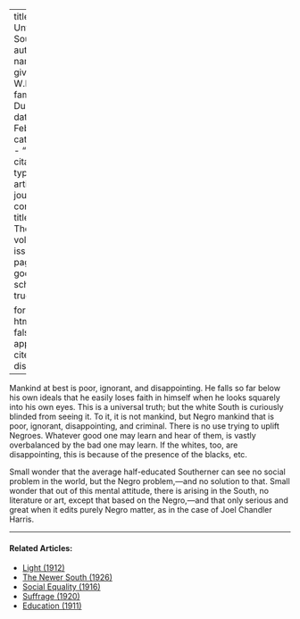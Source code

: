 
---
title: 'The Unfortunate South'
author:
  - name:
      given: W.E.B.
      family: Du Bois
date: Feb. 1920
categories: 
  - ""
citation: 
  type: article-journal
  container-title: The Crisis
  volume: 19
  issue: 4
  page: 169
google-scholar: true

format:
  html:
    toc: false
    appendix-cite-as: display
---



Mankind at best is poor, ignorant, and disappointing. He falls so far below his own ideals that he easily loses faith in himself when he looks squarely into his own eyes. This is a universal truth; but the white South is curiously blinded from seeing it. To it, it is not mankind, but Negro mankind that is poor, ignorant, disappointing, and criminal. There is no use trying to uplift Negroes. Whatever good one may learn and hear of them, is vastly overbalanced by the bad one may learn. If the whites, too, are disappointing, this is because of the presence of the blacks, etc.

Small wonder that the average half-educated Southerner can see no social problem in the world, but the Negro problem,---and no solution to that. Small wonder that out of this mental attitude, there is arising in the South, no literature or art, except that based on the Negro,---and that only serious and great when it edits purely Negro matter, as in the case of Joel Chandler Harris.

<!-- Similar articles start here -->

<hr>
#### Related Articles:

* [Light (1912)](/Volumes/03/04/light.html)
* [The Newer South (1926)](/Volumes/31/04/newer_south.html)
* [Social Equality (1916)](/Volumes/12/01/social_equality.html)
* [Suffrage (1920)](/Volumes/21/01/suffrage.html)
* [Education (1911)](/Volumes/01/04/education.html)

<!-- Similar articles end here -->